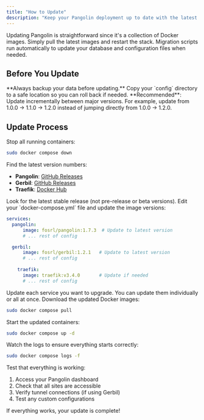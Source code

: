 ```yaml
---
title: "How to Update"
description: "Keep your Pangolin deployment up to date with the latest features and security patches"
---
```


Updating Pangolin is straightforward since it's a collection of Docker images. Simply pull the latest images and restart the stack. Migration scripts run automatically to update your database and configuration files when needed.

## Before You Update

<Warning>
**Always backup your data before updating.** Copy your `config` directory to a safe location so you can roll back if needed.
</Warning>

<Tip>
**Recommended**: Update incrementally between major versions. For example, update from 1.0.0 → 1.1.0 → 1.2.0 instead of jumping directly from 1.0.0 → 1.2.0.
</Tip>

## Update Process

<Steps>
<Step title="Stop the stack">
  Stop all running containers:

```bash
sudo docker compose down
```
</Step>

<Step title="Check latest versions">
  Find the latest version numbers:
  
  - **Pangolin**: [GitHub Releases](https://github.com/fosrl/pangolin/releases)
  - **Gerbil**: [GitHub Releases](https://github.com/fosrl/gerbil/releases)
  - **Traefik**: [Docker Hub](https://hub.docker.com/_/traefik)
  
  <Info>
  Look for the latest stable release (not pre-release or beta versions).
  </Info>
</Step>

<Step title="Update version numbers">
  Edit your `docker-compose.yml` file and update the image versions:

```yaml title="docker-compose.yml"
services:
  pangolin:
      image: fosrl/pangolin:1.7.3  # Update to latest version
      # ... rest of config

  gerbil:
      image: fosrl/gerbil:1.2.1   # Update to latest version
      # ... rest of config
  
    traefik:
      image: traefik:v3.4.0       # Update if needed
      # ... rest of config
  ```
  
  <Warning>
  Update each service you want to upgrade. You can update them individually or all at once.
  </Warning>
</Step>

<Step title="Pull new images">
  Download the updated Docker images:

```bash
sudo docker compose pull
```
</Step>

<Step title="Start the stack">
  Start the updated containers:

```bash
sudo docker compose up -d
```
</Step>

<Step title="Monitor the update">
  Watch the logs to ensure everything starts correctly:

```bash
sudo docker compose logs -f
```
</Step>

<Step title="Verify functionality">
  Test that everything is working:
  
  1. Access your Pangolin dashboard
  2. Check that all sites are accessible
  3. Verify tunnel connections (if using Gerbil)
  4. Test any custom configurations
  
  <Check>
  If everything works, your update is complete!
  </Check>
</Step>
</Steps>
